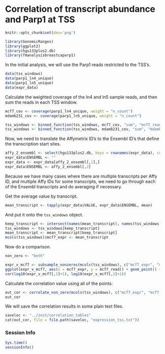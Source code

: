 <!--
% \VignetteEngine{knitr}
% \VignetteIndexEntry{fmanalysisbreastcaparp1: Expression}
% \VignetteDepends{GenomicRanges, ggplot2, hgu133plus2.db, fmanalysisbreastcaparp1, fmdatabreastcaparp1}
% \VignettePackage{fmanalysisbreastcaparp1}
-->

# Correlation of transcript abundance and Parp1 at TSS

```r
knitr::opts_chunk$set(dev='png')
```

```r
library(GenomicRanges)
library(ggplot2)
library(hgu133plus2.db)
library(fmanalysisbreastcaparp1)
```

In the initial analysis, we will use the Parp1 reads restricted to the TSS's. 

```r
data(tss_windows)
data(parp1_ln4_unique)
data(parp1_ln5_unique)
data(expr_data)
```

Calculate the weighted coverage of the ln4 and ln5 sample reads, and then sum the reads in each TSS window.

```r
mcf7_cov <- coverage(parp1_ln4_unique, weight = "n_count")
mdamb231_cov <- coverage(parp1_ln5_unique, weight = "n_count")

tss_windows <- binned_function(tss_windows, mcf7_cov, "sum", "mcf7_read")
tss_windows <- binned_function(tss_windows, mdamb231_cov, "sum", "mdamb231_read")
```

Now, we need to translate the Affymetrix ID's to the Ensembl ID's that define the transcription start sites.

```r
affy_2_ensembl <- select(hgu133plus2.db, keys = rownames(expr_data), columns = "ENSEMBLTRANS")
expr_data$ENSEMBL <- ""
expr_data <- expr_data[affy_2_ensembl[,1],]
expr_data$ENSEMBL <- affy_2_ensembl[,2]
```

Because we have many cases where there are multiple transcripts per Affy ID, and multiple Affy IDs for some transcripts, we need to go through each of the Ensembl transcripts and do averaging if necessary. 

Get the average value by transcript.

```r
mean_transcript <- tapply(expr_data$VALUE, expr_data$ENSEMBL, mean)
```

And put it onto the `tss_windows` object.

```r
keep_transcript <- intersect(names(mean_transcript), names(tss_windows))
tss_windows <- tss_windows[keep_transcript]
mean_transcript <- mean_transcript[keep_transcript]
mcols(tss_windows)$mcf7_expr <- mean_transcript
```

Now do a comparison.

```r
non_zero <- "both"
```


```r
expr_v_mcf7 <- subsample_nonzeros(mcols(tss_windows), c("mcf7_expr", "mcf7_read"), non_zero = non_zero, n_points = 10000)
ggplot(expr_v_mcf7, aes(x = mcf7_expr, y = mcf7_read)) + geom_point() + scale_y_log10() + scale_x_log10()
cor(log10(expr_v_mcf7[,1]+1), log10(expr_v_mcf7[,2]+1))
```

Calculate the correlation value using all of the points:

```r
out_cor <- correlate_non_zero(mcols(tss_windows), c("mcf7_expr", "mcf7_read"), log_transform = TRUE, non_zero = non_zero, test = TRUE)
out_cor
```


We will save the correlation results in some plain text files.

```r
saveloc <- "../inst/correlation_tables"
cat(out_cor, file = file.path(saveloc, "expression_tss.txt"))
```

### Session Info

```r
Sys.time()
sessionInfo()
```
